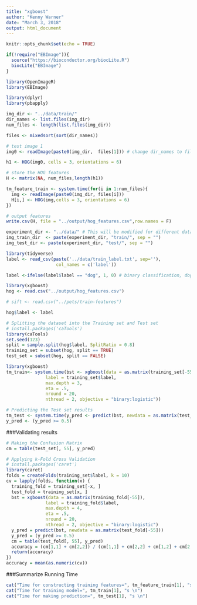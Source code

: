 ---
title: "xgboost"
author: "Kenny Warner"
date: "March 3, 2018"
output: html_document
---

```{r setup, include=FALSE}
knitr::opts_chunk$set(echo = TRUE)
```

```{r}
if(!require("EBImage")){
  source("https://bioconductor.org/biocLite.R")
  biocLite("EBImage")
}
```

```{r}

library(OpenImageR)
library(EBImage)

library(dplyr)
library(pbapply)

img_dir <- "../data/train/"
dir_names <- list.files(img_dir)
num_files <- length(list.files(img_dir))

files <- mixedsort(sort(dir_names))

# test image 1
img0 <- readImage(paste0(img_dir,  files[1])) # change dir_names to files so images are in order pet1, pet2 instead of pet1, pet10. 

h1 <- HOG(img0, cells = 3, orientations = 6)

# store the HOG features
H <- matrix(NA, num_files,length(h1)) 

tm_feature_train <- system.time(for(i in 1:num_files){
  img <- readImage(paste0(img_dir, files[i]))
  H[i,] <- HOG(img,cells = 3, orientations = 6)
})

# output features
write.csv(H, file = "../output/hog_features.csv",row.names = F)

```

```{r}
experiment_dir <- "../data/" # This will be modified for different data sets.
img_train_dir  <- paste(experiment_dir, "train/", sep = "")
img_test_dir <- paste(experiment_dir, "test/", sep = "")
```

```{r}

library(tidyverse)
label <- read_csv(paste('../data/train_label.txt', sep=''),
                   col_names = c('label'))

label <-ifelse(label$label == "dog", 1, 0) # binary classification, dog = 1, cat = 0. 

```

```{r}

library(xgboost)
hog <- read.csv("../output/hog_features.csv")

# sift <- read.csv("../pets/train-features")

hog$label <- label

# Splitting the dataset into the Training set and Test set
# install.packages('caTools')
library(caTools)
set.seed(123)
split = sample.split(hog$label, SplitRatio = 0.8)
training_set = subset(hog, split == TRUE)
test_set = subset(hog, split == FALSE)

library(xgboost)
tm_train<- system.time(bst <- xgboost(data = as.matrix(training_set[-55]), 
               label = training_set$label,
               max.depth = 3,
               eta = .5,
               nround = 20,
               nthread = 2, objective = "binary:logistic"))

# Predicting the Test set results
tm_test <- system.time(y_pred <- predict(bst, newdata = as.matrix(test_set[-55])))
y_pred <- (y_pred >= 0.5)


```

###Validating results

```{r}

# Making the Confusion Matrix
cm = table(test_set[, 55], y_pred)

# Applying k-Fold Cross Validation
# install.packages('caret')
library(caret)
folds = createFolds(training_set$label, k = 10)
cv = lapply(folds, function(x) {
  training_fold = training_set[-x, ]
  test_fold = training_set[x, ]
  bst = xgboost(data = as.matrix(training_fold[-55]), 
               label = training_fold$label,
               max.depth = 4,
               eta = .5,
               nround = 20,
               nthread = 2, objective = "binary:logistic")
  y_pred = predict(bst, newdata = as.matrix(test_fold[-55]))
  y_pred = (y_pred >= 0.5)
  cm = table(test_fold[, 55], y_pred)
  accuracy = (cm[1,1] + cm[2,2]) / (cm[1,1] + cm[2,2] + cm[1,2] + cm[2,1])
  return(accuracy)
})
accuracy = mean(as.numeric(cv))

```

###Summarize Running Time

```{r}

cat("Time for constructing training features=", tm_feature_train[1], "s \n")
cat("Time for training model=", tm_train[1], "s \n")
cat("Time for making prediction=", tm_test[1], "s \n")

```
